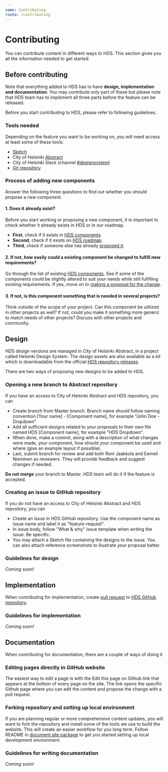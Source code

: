 ```yaml
---
name: Contributing
route: /contributing
---
```



# Contributing

<LargeParagraph>
    You can contribute content in different ways to HDS. This section gives you all the information needed to get started.
</LargeParagraph>

## Before contributing

Note that everything added to HDS has to have **design, implementation and documentation**. You may contribute only part of these but please note that HDS team has to implement all three parts before the feature can be released. 

Before you start contributing to HDS, please refer to following guidelines.

### Tools needed
Depending on the feature you want to be working on, you will need access at least some of these tools:
- [Sketch](https://www.sketch.com/)
- City of Helsinki [Abstract](https://www.abstract.com/)
- City of Helsinki Slack (channel [#designsystem](https://helsinkicity.slack.com/archives/CHCV3KTHA))
- [Git repository](https://github.com/City-of-Helsinki/helsinki-design-system)

### Process of adding new components
Answer the following three questions to find out whether you should propose a new component.

#### 1. Does it already exist?
Before you start working or proposing a new component, it is important to check whether it already exists in HDS or in our roadmap.

- **First**, check if it exists in [HDS components](/components).
- **Second**, check if it exists on [HDS roadmap](/about/roadmap).
- **Third**, check if someone else has already [proposed it](https://github.com/City-of-Helsinki/helsinki-design-system/issues).

#### 2. If not, how easily could a existing component be changed to fulfill new requirements?
Go through the list of existing [HDS components](/components). See if some of the components could be slightly altered to suit your needs while still fulfilling existing requirements. If yes, move on to [making a proposal for the change]().

#### 3. If not, is this component something that is needed in several projects?
Think outside of the scope of your project. Can this component be utilized in other projects as well? If not, could you make it something more generic to match needs of other projects? Discuss with other projects and community.

## Design

HDS design versions are managed in City of Helsinki Abstract, in a project called Helsinki Design System. The design assets are also available as a kit which is downloadable from the official [HDS repository releases](https://github.com/City-of-Helsinki/helsinki-design-system/releases).

There are two ways of proposing new designs to be added to HDS.

### Opening a new branch to Abstract repository

If you have an access to City of Helsinki Abstract and HDS repository, you can 
- Create branch from Master branch. Branch name should follow naming convention [Your name] - [Component name], for example "John Doe - Dropdown"
- Add all sufficient designs related to your proposals to their own file named HDS [Component name], for example "HDS Dropdown".
- When done, make a commit, along with a description of what changes were made, your component, how should your component be used and where (give an example layout if possible).
- Last, submit branch for review and add both Roni Jaakkola and Eemeli Nieminen as reviewers. They will provide feedback and suggest changes if needed.

**Do not merge** your branch to Master. HDS team will do it if the feature is accepted.

### Creating an issue to GitHub repository

If you do not have an access to City of Helsinki Abstract and HDS repository, you can 
- Create an issue in HDS GitHub repository. Use the component name as issue name and label it as "feature-request".
- In issue body, follow "What & why" issue template when writing the issue. Be specific.
- You may attach a Sketch file containing the designs to the issue. You can also attach reference screenshots to illustrate your proposal better.

### Guidelines for design

_Coming soon!_

## Implementation

When contributing for implementation, create [pull request](https://help.github.com/en/github/collaborating-with-issues-and-pull-requests/creating-a-pull-request) to [HDS GitHub repository](https://github.com/City-of-Helsinki/helsinki-design-system).

### Guidelines for implementation

_Coming soon!_

## Documentation

When contributing for documentation, there are a couple of ways of doing it

### Editing pages directly in GitHub website

The easiest way to edit a page is with the Edit this page on Github link that appears at the bottom of every page on the site. The link opens the specific Github page where you can edit the content and propose the change with a pull request.

### Forking repository and setting up local environment

If you are planning regular or more comprehensive content updates, you will want to fork the repository and install some of the tools we use to build the website. This will create an easier workflow for you long term. Follow README in [document site package](https://github.com/City-of-Helsinki/helsinki-design-system/tree/master/site) to get you started setting up local development environment.

### Guidelines for writing documentation

_Coming soon!_


